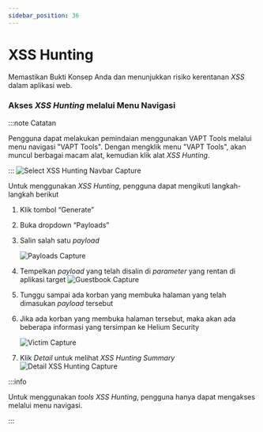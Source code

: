```yaml
---
sidebar_position: 36
---
```


# XSS Hunting
Memastikan Bukti Konsep Anda dan menunjukkan risiko kerentanan *XSS* dalam aplikasi web.

### Akses *XSS Hunting* melalui Menu Navigasi
:::note Catatan

Pengguna dapat melakukan pemindaian menggunakan VAPT Tools melalui menu navigasi "VAPT Tools". Dengan mengklik menu "VAPT Tools", akan muncul berbagai macam alat, kemudian klik alat *XSS Hunting*.

:::
![Select XSS Hunting Navbar Capture](/img/capture/vapt_navbar/Select-XSS-hunting-navbar.png)

Untuk menggunakan *XSS Hunting*, pengguna dapat mengikuti langkah-langkah berikut
1. Klik tombol “Generate”
2. Buka dropdown “Payloads”
3. Salin salah satu *payload*

   ![Payloads Capture](/img/capture/vapt_navbar/payloads.png)
4. Tempelkan *payload* yang telah disalin di *parameter* yang rentan di aplikasi target
   ![Guestbook Capture](/img/capture/vapt_navbar/guestbook.png)
5. Tunggu sampai ada korban yang membuka halaman yang telah dimasukan *payload* tersebut
6. Jika ada korban yang membuka halaman tersebut, maka akan ada beberapa informasi yang tersimpan ke Helium Security

   ![Victim Capture](/img/capture/vapt_navbar/victim.png)
7. Klik *Detail* untuk melihat *XSS Hunting Summary*
   ![Detail XSS Hunting Capture](/img/capture/vapt_navbar/detail-XSS-hunting.png)

:::info

Untuk menggunakan *tools XSS Hunting*, pengguna hanya dapat mengakses melalui menu navigasi.

:::